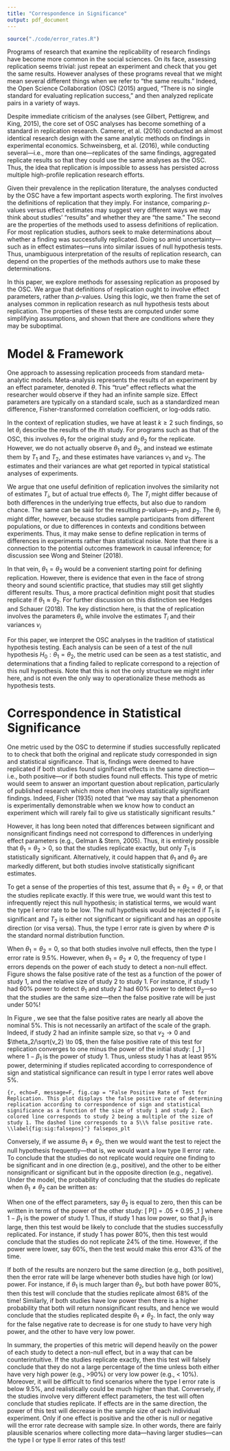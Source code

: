 ```yaml
---
title: "Correspondence in Significance"
output: pdf_document
---
```


```r
source("./code/error_rates.R")
```


Programs of research that examine the replicability of research findings have become more common in the social sciences. 
On its face, assessing replication seems trivial: just repeat an experiment and check that you get the same results.
However analyses of these programs reveal that we might mean several different things when we refer to "the same results."
Indeed, the Open Science Collaboration (OSC) (2015) argued, "There is no single standard for evaluating replication success," and then analyzed replicate pairs in a variety of ways.

Despite immediate criticism of the analyses (see Gilbert, Pettigrew, and King, 2015), the core set of OSC analyses has become something of a standard in replication research.
Camerer, et al. (2016) conducted an almost identical research design with the same analytic methods on findings in experimental economics. 
Schweinsberg, et al. (2016), while conducting several---i.e., more than one---replicates of the same findings, aggregated replicate results so that they could use the same analyses as the OSC.
Thus, the idea that replication is impossible to assess has persisted across multiple high-profile replication research efforts.

Given their prevalence in the replication literature, the analyses conducted by the OSC have a few important aspects worth exploring.
The first involves the definitions of replication that they imply. 
For instance, comparing $p$-values versus effect estimates may suggest very different ways we may think about studies' "results" and whether they are "the same."
The second are the properties of the methods used to assess definitions of replication.
For most replication studies, authors seek to make determinations about whether a finding was successfully replicated.
Doing so amid uncertainty---such as in effect estimates---runs into similar issues of null hypothesis tests. 
Thus, unambiguous interpretation of the results of replication research, can depend on the properties of the methods authors use to make these determinations.

In this paper, we explore methods for assessing replication as proposed by the OSC.
We argue that definitions of replication ought to involve effect parameters, rather than $p$-values. 
Using this logic, we then frame the set of analyses common in replication research as null hypothesis tests about replication. 
The properties of these tests are computed under some simplifying assumptions, and shown that there are conditions where they may be suboptimal.


# Model & Framework

One approach to assessing replication proceeds from standard meta-analytic models. 
Meta-analysis represents the results of an experiment by an effect parameter, denoted $\theta$.
This "true" effect reflects what the researcher would observe if they had an infinite sample size.
Effect parameters are typically on a standard scale, such as a standardized mean difference, Fisher-transformed correlation coefficient, or log-odds ratio.

In the context of replication studies, we have at least $k \geq 2$ such findings, so let $\theta_i$ describe the results of the $i$th study.
For programs such as that of the OSC, this involves $\theta_1$ for the original study and $\theta_2$ for the replicate.
However, we do not actually observe $\theta_1$ and $\theta_2$, and instead we estimate them by $T_1$ and $T_2$, and these estimates have variances $v_1$ and $v_2$.
The estimates and their variances are what get reported in typical statistical analyses of experiments.

We argue that one useful definition of replication involves the similarity not of estimates $T_i$, but of actual true effects $\theta_i$.
The $T_i$ might differ because of both differences in the underlying true effects, but also due to random chance.
The same can be said for the resulting $p$-values---$p_1$ and $p_2$.
The $\theta_i$ might differ, however, because studies sample participants from different populations, or due to differences in contexts and conditions between experiments.
Thus, it may make sense to define replication in terms of differences in experiments rather than statistical noise.
Note that there is a connection to the potential outcomes framework in causal inference; for discussion see Wong and Steiner (2018).

In that vein, $\theta_1 = \theta_2$ would be a convenient starting point for defining replication.
However, there is evidence that even in the face of strong theory and sound scientific practice, that studies may still get slightly different results.
Thus, a more practical definition might posit that studies replicate if $\theta_1 \approx \theta_2$.
For further discussion on this distinction see Hedges and Schauer (2018).
The key distinction here, is that the \textit{definition} of replication involves the parameters $\theta_i$, while \textit{analyses} involve the estimates $T_i$ and their variances $v_i$

For this paper, we interpret the OSC analyses in the tradition of statistical hypothesis testing.
Each analysis can be seen of a test of the null hypothesis $H_0: \theta_1 = \theta_2$, the metric used can be seen as a test statistic, and determinations that a finding failed to replicate correspond to a rejection of this null hypothesis.
Note that this is not the only structure we might infer here, and is not even the only way to operationalize these methods as hypothesis tests.



# Correspondence in Statistical Significance

One metric used by the OSC to determine if studies successfully replicated to to check that both the original and replicate study corresponded in sign and statistical significance.
That is, findings were deemed to have replicated if both studies found significant effects in the same direction---i.e., both positive---or if both studies found null effects.
This type of metric would seem to answer an important question about replication, particularly of published research which more often involves statistically significant findings.
Indeed, Fisher (1935) noted that "we may say that a phenomenon is experimentally demonstrable when we know how to conduct an experiment which will rarely fail to give us statistically significant results."

However, it has long been noted that differences between significant and nonsignificant findings need not correspond to differences in underlying effect parameters (e.g., Gelman & Stern, 2005). 
Thus, it is entirely possible that $\theta_1 = \theta_2 > 0$, so that the studies replicate exactly, but only $T_1$ is statistically significant.
Alternatively, it could happen that $\theta_1$ and $\theta_2$ are markedly different, but both studies involve statistically significant estimates.

To get a sense of the properties of this test, assume that $\theta_1 = \theta_2 = \theta$, or that the studies replicate exactly.
If this were true, we would want this test to infrequently reject this null hypothesis; in statistical terms, we would want the type I error rate to be low.
The null hypothesis would be rejected if $T_1$ is significant and $T_2$ is either not significant or significant and has an opposite direction (or visa versa). 
Thus, the type I error rate is given by
<!-- \begin{align} -->
<!-- \begin{split} -->
<!-- & P[T_1/\sqrt{v_1} > 1.96]P[T_2/\sqrt{v_2} \leq 1.96] +  -->
<!-- P[T_1/\sqrt{v_1} \leq 1.96]P[T_2/\sqrt{v_2} > 1.96] \\ +  -->
<!-- & P[T_1/\sqrt{v_1} < -1.96]P[T_2/\sqrt{v_2} \geq -1.96] +  -->
<!-- P[T_1/\sqrt{v_1} \geq -1.96]P[T_2/\sqrt{v_2} < -1.96] -->
<!-- \end{split} -->
<!-- \end{align} -->
<!-- Under the model, this can be written as  -->
\begin{align*}
P[\text{Type I Error}]
& = [1 - \Phi\left(1.96 - \theta/\sqrt{v_1}\right)] \Phi\left(1.96 - \theta/\sqrt{v_2}\right)\\ 
& + \Phi\left(1.96 - \theta/\sqrt{v_1}\right) [1 - \Phi\left(1.96 - \theta/\sqrt{v_2}\right)]\\ 
& + \Phi\left(-1.96 - \theta/\sqrt{v_1}\right) [1 - \Phi\left(-1.96 - \theta/\sqrt{v_2}\right)]\\
& + [1 - \Phi\left(-1.96 - \theta/\sqrt{v_1}\right)] \Phi\left(-1.96 - \theta/\sqrt{v_2}\right)
\end{align*}
\noindent
where $\Phi$ is the standard normal distribution function.

When $\theta_1 = \theta_2 = 0$, so that both studies involve null effects, then the type I error rate is 9.5\%.
However, when $\theta_1 = \theta_2 \neq 0$, the frequency of type I errors depends on the power of each study to detect a non-null effect.
Figure \ref{fig:sig:falsepos} shows the false positive rate of the test as a function of the power of study 1, and the relative size of study 2 to study 1. 
For instance, if study 1 had 60\% power to detect $\theta_1$ and study 2 had 60\% power to detect $\theta_2$---so that the studies are the same size---then the false positive rate will be just under 50\%!

In Figure \ref{fig:sig:falsepos}, we see that the false positive rates are nearly all above the nominal 5\%. 
This is not necessarily an artifact of the scale of the graph. 
Indeed, if study 2 had an infinite sample size, so that $v_2 \to 0$ and $\theta_2/\sqrt{v_2} \to 0$, then the false positive rate of this test for replication converges to one minus the power of the initial study:
\[
\text{Error rate } \to \beta_1
\]
where $1 - \beta_1$ is the power of study 1.
Thus, unless study 1 has at least 95\% power, determining if studies replicated according to correspondence of sign and statistical significance can result in type I error rates well above 5\%.

```{r, echo=F, message=F, fig.cap = "False Positive Rate of Test for Replication. This plot displays the false positive rate of determining replication according to correspondence of sign and statistical significance as a function of the size of study 1 and study 2. Each colored line corresponds to study 2 being a multiple of the size of study 1. The dashed line corresponds to a 5\\% false positive rate. \\label{fig:sig:falsepos}"}
falsepos_plt
```

Conversely, if we assume $\theta_1 \neq \theta_2$, then we would want the test to reject the null hypothesis frequently---that is, we would want a low type II error rate.
To conclude that the studies do not replicate would require one finding to be significant and in one direction (e.g., positive), and the other to be either nonsignificant or significant but in the opposite direction (e.g., negative).
Under the model, the probability of concluding that the studies do replicate when $\theta_1 \neq \theta_2$ can be written as:
\begin{align*}
P[\text{Type II Error}]
& = [1 - \Phi\left(1.96 - \theta_1/\sqrt{v_1}\right)][1 - \Phi\left(1.96 - \theta_2/\sqrt{v_2}\right)]\\ 
& + [\Phi\left(1.96 - \theta_1/\sqrt{v_1}\right) - \Phi\left(-1.96 - \theta_1/\sqrt{v_1}\right)]
    [\Phi\left(1.96 - \theta_2/\sqrt{v_2}\right) - \Phi\left(-1.96 - \theta_2/\sqrt{v_2}\right)]\\ 
& + \Phi\left(-1.96 - \theta_1/\sqrt{v_1}\right) \Phi\left(-1.96 - \theta_2/\sqrt{v_2}\right)
\end{align*}

When one of the effect parameters, say $\theta_2$ is equal to zero, then this can be written in terms of the power of the other study:
\[
P[\text{Type II Error}]
 = .05 + 0.95 \beta_1
\]
where $1 - \beta_1$ is the power of study 1. 
Thus, if study 1 has low power, so that $\beta_1$ is large, then this test would be likely to conclude that the studies successfully replicated. 
For instance, if study 1 has power 80\%, then this test would conclude that the studies do not replicate 24\% of the time. 
However, if the power were lower, say 60\%, then the test would make this error 43\% of the time.

If both of the results are nonzero but the same direction (e.g., both positive), then the error rate will be large whenever both studies have high (or low) power. 
For instance, if $\theta_1$ is much larger than $\theta_2$, but both have power 80\%, then this test will conclude that the studies replicate almost 68\% of the time! 
Similarly, if both studies have low power then there is a higher probability that both will return nonsignificant results, and hence we would conclude that the studies replicated despite $\theta_1 \neq \theta_2$.
In fact, the only way for the false negative rate to decrease is for one study to have very high power, and the other to have very low power.

In summary, the properties of this metric will depend heavily on the power of each study to detect a non-null effect, but in a way that can be counterintuitive.
If the studies replicate exactly, then this test will falsely conclude that they do not a large percentage of the time unless both either have very high power (e.g., >90\%) or very low power (e.g., < 10\%).
Moreover, it will be difficult to find scenarios where the type I error rate is below 9.5\%, and realistically could be much higher than that.
Conversely, if the studies involve very different effect parameters, the test will often conclude that studies replicate. 
If effects are in the same direction, the power of this test will decrease in the sample size of each individual experiment. 
Only if one effect is positive and the other is null or negative will the error rate decrease with sample size.
In other words, there are fairly plausible scenarios where collecting more data---having larger studies---can \textit{increase} the type I or type II error rates of this test!







